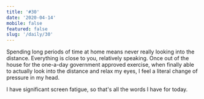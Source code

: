 ```yaml
---
title: '#30'
date: '2020-04-14'
mobile: false
featured: false
slug: '/daily/30'
---
```


Spending long periods of time at home means never really looking into the distance. Everything is close to you, relatively speaking. Once out of the house for the one-a-day government approved exercise, when finally able to actually look into the distance and relax my eyes, I feel a literal change of pressure in my head.

I have significant screen fatigue, so that's all the words I have for today.
